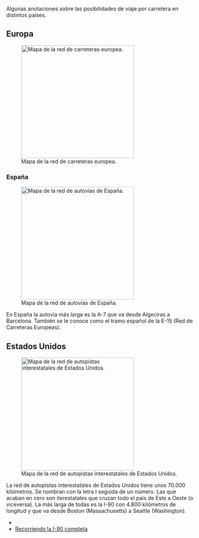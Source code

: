 {{header|1=Viajar por carretera}}

Algunas anotaciones sobre las posibilidades de viaje por carretera en distintos países.

== Europa ==
[[File:red-carreteras-europeas.png|300px|right|Mapa de la red de carreteras europea.]]

{{clear}}

=== España ===
[[File:red-autovias-espana.png|300px|right|Mapa de la red de autovías de España.]]

En España la autovía más larga es la A-7 que va desde Algeciras a Barcelona. También se le conoce como el tramo español de la E-15 (Red de Carreteras Europeas).

{{clear}}

== Estados Unidos ==

[[File:interestatales.png|300px|right|Mapa de la red de autopistas interestatales de Estados Unidos.]]

La red de autopistas interestatales de Estados Unidos tiene unos 70.000 kilómetros. Se nombran con la letra I seguida de un número. Las que acaban en cero son iterestatales que cruzan todo el país de Este a Oeste (o viceversa). La más larga de todas es la I-90 con 4.800 kilómetros de longitud y que va desde Boston (Massachusetts) a Seattle (Washington).

* {{wikipedia|1=en|2=Interstate Highway System}}
* [https://www.youtube.com/watch?v=kYreI6mAP30 Recorriendo la I-90 completa]

{{clear}}

{{footer}}
